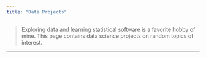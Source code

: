 ```yaml
---
title: "Data Projects"
---
```

> Exploring data and learning statistical software is a favorite hobby of mine. This page contains data science projects on random topics of interest.

***
<br>
